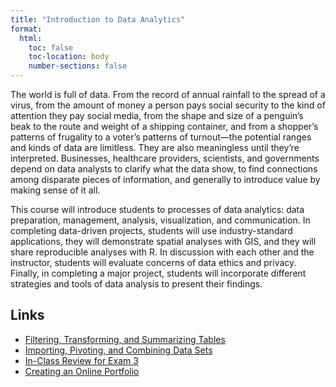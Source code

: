 ```yaml
---
title: "Introduction to Data Analytics"
format:
  html:
    toc: false
    toc-location: body
    number-sections: false
---
```


The world is full of data. From the record of annual rainfall to the spread of a virus, from the amount of money a person pays social security to the kind of attention they pay social media, from the shape and size of a penguin's beak to the route and weight of a shipping container, and from a shopper's patterns of frugality to a voter’s patterns of turnout---the potential ranges and kinds of data are limitless. They are also meaningless until they're interpreted. Businesses, healthcare providers, scientists, and governments depend on data analysts to clarify what the data show, to find connections among disparate pieces of information, and generally to introduce value by making sense of it all.

This course will introduce students to processes of data analytics: data preparation, management, analysis, visualization, and communication. In completing data-driven projects, students will use industry-standard applications, they will demonstrate spatial analyses with GIS, and they will share reproducible analyses with R. In discussion with each other and the instructor, students will evaluate concerns of data ethics and privacy. Finally, in completing a major project, students will incorporate different strategies and tools of data analysis to present their findings.

## Links

- [Filtering, Transforming, and Summarizing Tables](filter-transform-summarize.qmd)
- [Importing, Pivoting, and Combining Data Sets](import-pivot-join.qmd)
- [In-Class Review for Exam 3](exam-review.qmd)
- [Creating an Online Portfolio](website.qmd)
